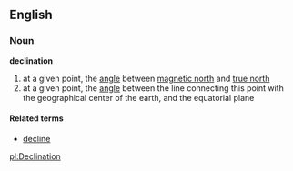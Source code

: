 ==English==
===Noun===
'''declination'''
# at a given point, the [[angle]] between [[magnetic north]] and [[true north]]
# at a given point, the [[angle]] between the line connecting this point with the geographical center of the earth, and the equatorial plane
====Related terms====
*[[decline]]

[[pl:Declination]]